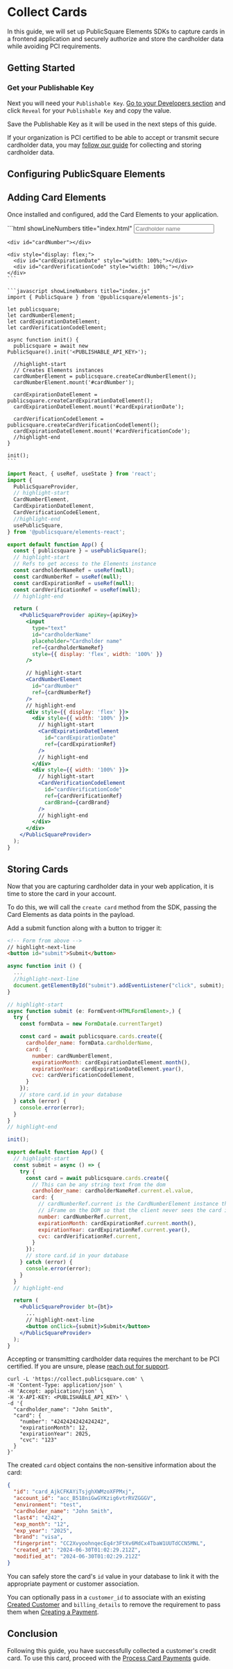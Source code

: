 

# Collect Cards

In this guide, we will set up PublicSquare Elements SDKs to capture cards in a frontend application and securely authorize and store the cardholder data while avoiding PCI requirements.

## Getting Started

<GettingStartedSection />

### Get your Publishable Key

Next you will need your `Publishable Key`. [Go to your Developers section](https://portal.publicsquare.com/developers/api-keys) and click `Reveal` for your `Publishable Key` and copy the value.

<Alert>Save the Publishable Key as it will be used in the next steps of this guide.</Alert>

<Alert type="warning">If your organization is PCI certified to be able to accept or transmit secure cardholder data, you may [follow our guide](/guides/payment-methods/collect-cards?sdk=shell#storing-cards) for collecting and storing cardholder data.</Alert>

## Configuring PublicSquare Elements

<ConfigureElementsSection />

## Adding Card Elements

Once installed and configured, add the Card Elements to your application.

<Tabs className="publicsquare-tabs" queryString="sdk">
  <TabItem value="javascript" label="JavaScript">
    ```html showLineNumbers title="index.html"
    <input
      type="text"
      id="cardholderName"
      placeholder="Cardholder name"
      style={{ display: 'flex', width: '100%' }}
    />

    <div id="cardNumber"></div>

    <div style="display: flex;">
      <div id="cardExpirationDate" style="width: 100%;"></div>
      <div id="cardVerificationCode" style="width: 100%;"></div>
    </div>
    ```

    ```javascript showLineNumbers title="index.js"
    import { PublicSquare } from '@publicsquare/elements-js';

    let publicsquare;
    let cardNumberElement;
    let cardExpirationDateElement;
    let cardVerificationCodeElement;

    async function init() {
      publicsquare = await new PublicSquare().init('<PUBLISHABLE_API_KEY>');

      //highlight-start
      // Creates Elements instances
      cardNumberElement = publicsquare.createCardNumberElement();
      cardNumberElement.mount('#cardNumber');

      cardExpirationDateElement = publicsquare.createCardExpirationDateElement();
      cardExpirationDateElement.mount('#cardExpirationDate');

      cardVerificationCodeElement = publicsquare.createCardVerificationCodeElement();
      cardExpirationDateElement.mount('#cardVerificationCode');
      //highlight-end
    }

    init();
    ```
  </TabItem>

  <TabItem value="react" label="React">

```jsx showLineNumbers title="App.jsx"
import React, { useRef, useState } from 'react';
import {
  PublicSquareProvider,
  // highlight-start
  CardNumberElement,
  CardExpirationDateElement,
  CardVerificationCodeElement,
  //highlight-end
  usePublicSquare,
} from '@publicsquare/elements-react';

export default function App() {
  const { publicsquare } = usePublicSquare();
  // highlight-start
  // Refs to get access to the Elements instance
  const cardholderNameRef = useRef(null);
  const cardNumberRef = useRef(null);
  const cardExpirationRef = useRef(null);
  const cardVerificationRef = useRef(null);
  // highlight-end

  return (
    <PublicSquareProvider apiKey={apiKey}>
      <input
        type="text"
        id="cardholderName"
        placeholder="Cardholder name"
        ref={cardholderNameRef}
        style={{ display: 'flex', width: '100%' }}
      />

      // highlight-start
      <CardNumberElement
        id="cardNumber"
        ref={cardNumberRef}
      />
      // highlight-end
      <div style={{ display: 'flex' }}>
        <div style={{ width: '100%' }}>
          // highlight-start
          <CardExpirationDateElement
            id="cardExpirationDate"
            ref={cardExpirationRef}
          />
          // highlight-end
        </div>
        <div style={{ width: '100%' }}>
          // highlight-start
          <CardVerificationCodeElement
            id="cardVerificationCode"
            ref={cardVerificationRef}
            cardBrand={cardBrand}
          />
          // highlight-end
        </div>
      </div>
    </PublicSquareProvider>
  );
}
```
  </TabItem>
</Tabs>


## Storing Cards

Now that you are capturing cardholder data in your web application, it is time to store the card in your account.

To do this, we will call the `create card` method from the SDK, passing the Card Elements as data points in the payload.

Add a submit function along with a button to trigger it:

<Tabs className="publicsquare-tabs" queryString="sdk">
  <TabItem value="javascript" label="JavaScript">

```html showLineNumbers title="index.html"
<!-- Form from above -->
// highlight-next-line
<button id="submit">Submit</button>
```

```javascript showLineNumbers title="index.js"
async function init () {
  ...
  //highlight-next-line
  document.getElementById("submit").addEventListener("click", submit);
}

// highlight-start
async function submit (e: FormEvent<HTMLFormElement>,) {
  try {
    const formData = new FormData(e.currentTarget)

    const card = await publicsquare.cards.create({
      cardholder_name: formData.cardholderName,
      card: {
        number: cardNumberElement,
        expirationMonth: cardExpirationDateElement.month(),
        expirationYear: cardExpirationDateElement.year(),
        cvc: cardVerificationCodeElement,
      }
    });
    // store card.id in your database
  } catch (error) {
    console.error(error);
  }
}
// highlight-end

init();
```
  </TabItem>
  <TabItem value="react" label="React">

```jsx showLineNumbers title="App.jsx"
export default function App() {
  // highlight-start
  const submit = async () => {
    try {
      const card = await publicsquare.cards.create({
        // This can be any string text from the dom
        cardholder_name: cardholderNameRef.current.el.value,
        card: {
          // cardNumberRef.current is the CardNumberElement instance that will be decrypted within the secure
          // iFrame on the DOM so that the client never sees the card information.
          number: cardNumberRef.current,
          expirationMonth: cardExpirationRef.current.month(),
          expirationYear: cardExpirationRef.current.year(),
          cvc: cardVerificationRef.current,
        }
      });
      // store card.id in your database
    } catch (error) {
      console.error(error);
    }
  }
  // highlight-end

  return (
    <PublicSquareProvider bt={bt}>
      ...
      // highlight-next-line
      <button onClick={submit}>Submit</button>
    </PublicSquareProvider>
  );
}
```
  </TabItem>
  <TabItem value="shell" label="cURL">

<Alert type="warning">Accepting or transmitting cardholder data requires the merchant to be PCI certified. If you are unsure, please [reach out for support](mailto:support@publicsquare.com).</Alert>

```shell showLineNumbers
curl -L 'https://collect.publicsquare.com' \
-H 'Content-Type: application/json' \
-H 'Accept: application/json' \
-H 'X-API-KEY: <PUBLISHABLE_API_KEY>' \
-d '{
  "cardholder_name": "John Smith",
  "card": {
    "number": "4242424242424242",
    "expirationMonth": 12,
    "expirationYear": 2025,
    "cvc": "123"
  }
}'

```
  </TabItem>
</Tabs>

The created `card` object contains the non-sensitive information about the card:

```json showLineNumbers title="card.json"
{
  "id": "card_AjkCFKAYiTsjghXWMzoXFPMxj",
  "account_id": "acc_B518niGwGYKzig6vtrRVZGGGV",
  "environment": "test",
  "cardholder_name": "John Smith",
  "last4": "4242",
  "exp_month": "12",
  "exp_year": "2025",
  "brand": "visa",
  "fingerprint": "CC2XvyoohnqecEq4r3FtXv6MdCx4TbaW1UUTdCCN5MNL",
  "created_at": "2024-06-30T01:02:29.212Z",
  "modified_at": "2024-06-30T01:02:29.212Z"
}
```

You can safely store the card's `id` value in your database to link it with the appropriate payment or customer association.

You can optionally pass in a `customer_id` to associate with an existing [Created Customer](/api/accounts/create-customer) and `billing_details` to remove the requirement to pass them when [Creating a Payment](/api/financial/create-payment).

## Conclusion

Following this guide, you have successfully collected a customer's credit card. To use this card, proceed with the [Process Card Payments](/guides/payments/process-card-payments) guide.
